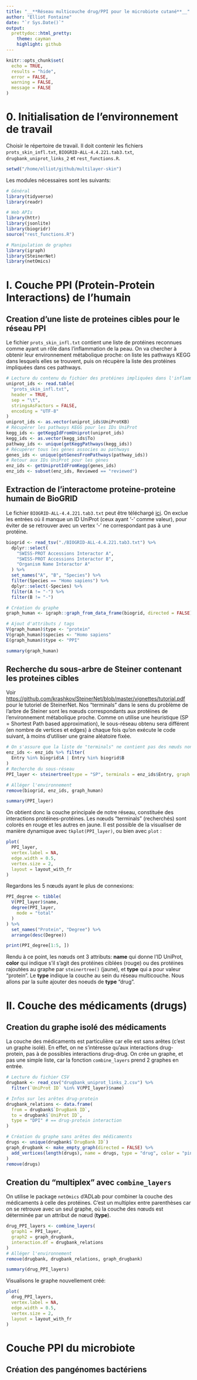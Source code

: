 ```yaml
---
title: "__**Réseau multicouche drug/PPI pour le microbiote cutané**__"
author: "Elliot Fontaine"
date: "`r Sys.Date()`"
output:
  prettydoc::html_pretty:
    theme: cayman
    highlight: github
---
```


```r
knitr::opts_chunk$set(
  echo = TRUE,
  results = "hide",
  error = FALSE,
  warning = FALSE,
  message = FALSE
)
```

# **0. Initialisation de l'environnement de travail**

Choisir le répertoire de travail. Il doit contenir les fichiers `prots_skin_infl.txt`, `BIOGRID-ALL-4.4.221.tab3.txt`, `drugbank_uniprot_links_2` et `rest_functions.R`.
```r
setwd("/home/elliot/github/multilayer-skin")
```

Les modules nécessaires sont les suivants:
```r
# Général
library(tidyverse)
library(readr)

# Web APIs
library(httr)
library(jsonlite)
library(biogridr)
source("rest_functions.R")

# Manipulation de graphes
library(igraph)
library(SteinerNet)
library(netOmics)
```

# **I. Couche PPI (Protein-Protein Interactions) de l'humain**

## Creation d'une liste de proteines cibles pour le réseau PPI

Le fichier `prots_skin_infl.txt` contient une liste de protéines reconnues comme ayant un rôle dans l'inflammation de la peau. On va chercher à obtenir leur environnement métabolique proche: on liste les pathways KEGG dans lesquels elles se trouvent, puis on récupère la liste des protéines impliquées dans ces pathways.
```r
# Lecture du contenu du fichier des protéines impliquées dans l'inflammation de la peau
uniprot_ids <- read.table(
  "prots_skin_infl.txt",
  header = TRUE,
  sep = "\t",
  stringsAsFactors = FALSE,
  encoding = "UTF-8"
)
uniprot_ids <- as.vector(uniprot_ids$UniProtKB)
# Récupérer les pathways KEGG pour les IDs UniProt
kegg_ids <- getKeggIdFromUniprot(uniprot_ids)
kegg_ids <- as.vector(kegg_ids$To)
pathway_ids <- unique(getKeggPathways(kegg_ids))
# Récupérer tous les gènes associes au pathways
genes_ids <- unique(getGenesFromPathways(pathway_ids))
# Retour aux IDs UniProt pour les gènes
enz_ids <- getUniprotIdFromKegg(genes_ids)
enz_ids <- subset(enz_ids, Reviewed == "reviewed")
```

## Extraction de l'interactome proteine-proteine humain de BioGRID

Le fichier `BIOGRID-ALL-4.4.221.tab3.txt` peut être téléchargé [ici](https://downloads.thebiogrid.org/BioGRID).
On exclue les entrées où il manque un ID UniProt (ceux ayant '-' comme valeur), pour éviter de se retrouver avec un vertex '-' ne correspondant pas à une protéine.
```r
biogrid <- read_tsv("./BIOGRID-ALL-4.4.221.tab3.txt") %>%
  dplyr::select(
    "SWISS-PROT Accessions Interactor A",
    "SWISS-PROT Accessions Interactor B",
    "Organism Name Interactor A"
  ) %>%
  set_names("A", "B", "Species") %>%
  filter(Species == "Homo sapiens") %>%
  dplyr::select(-Species) %>%
  filter(A != "-") %>%
  filter(B != "-")

# Création du graphe
graph_human <- igraph::graph_from_data_frame(biogrid, directed = FALSE)

# Ajout d'attributs / tags
V(graph_human)$type <- "protein"
V(graph_human)$species <- "Homo sapiens"
E(graph_human)$type <- "PPI"
```

```r
summary(graph_human)
```


## Recherche du sous-arbre de Steiner contenant les proteines cibles

Voir <https://github.com/krashkov/SteinerNet/blob/master/vignettes/tutorial.pdf> pour le tutoriel de SteinerNet.
Nos "terminals" dans le sens du problème de l'arbre de Steiner sont les nœuds correspondants aux protéines de l'environnement métabolique proche.
Comme on utilise une heuristique (SP = Shortest Path based approximation), le sous-réseau obtenu sera différent (en nombre de vertices et edges) à chaque fois qu'on exécute le code suivant, à moins d'utiliser une graine aléatoire fixée.
```r
# On s'assure que la liste de "terminals" ne contient pas des nœuds non-présents dans le réseau humain
enz_ids <- enz_ids %>% filter(
  Entry %in% biogrid$A | Entry %in% biogrid$B
)
# Recherche du sous-réseau
PPI_layer <- steinertree(type = "SP", terminals = enz_ids$Entry, graph = graph_human, color = FALSE, merge = FALSE)[[1]]

# Alléger l'environnement
remove(biogrid, enz_ids, graph_human)
```

```r
summary(PPI_layer)
```

On obtient donc la couche principale de notre réseau, constituée des interactions protéines-protéines. Les nœuds "terminals" (recherchés) sont colorés en rouge et les autres en jaune. Il est possible de la visualiser de manière dynamique avec `tkplot(PPI_layer)`, ou bien avec `plot` :
```r
plot(
  PPI_layer,
  vertex.label = NA,
  edge.width = 0.5,
  vertex.size = 2,
  layout = layout_with_fr
)
```

Regardons les 5 nœuds ayant le plus de connexions:
```r
PPI_degree <- tibble(
  V(PPI_layer)$name,
  degree(PPI_layer,
    mode = "total"
  )
) %>%
  set_names("Protein", "Degree") %>%
  arrange(desc(Degree))

print(PPI_degree[1:5, ])
```

Rendu à ce point, les nœuds ont 3 attributs: **name** qui donne l'ID UniProt, **color** qui indique s'il s'agit des protéines ciblées (rouge) ou des protéines rajoutées au graphe par `steinertree()` (jaune), et **type** qui a pour valeur "protein". Le **type** indique la couche au sein du réseau multicouche. Nous allons par la suite ajouter des noeuds de **type** "drug".

# **II. Couche des médicaments (drugs)**

## Creation du graphe isolé des médicaments

La couche des médicaments est particulière car elle est sans arêtes (c'est un graphe isolé). En effet, on ne s'intéresse qu'aux interactions drug-protein, pas à de possibles interactions drug-drug. On crée un graphe, et pas une simple liste, car la fonction `combine_layers` prend 2 graphes en entrée.
```r
# Lecture du fichier CSV
drugbank <- read_csv("drugbank_uniprot_links_2.csv") %>%
  filter(`UniProt ID` %in% V(PPI_layer)$name)

# Infos sur les arêtes drug-protein
drugbank_relations <- data.frame(
  from = drugbank$`DrugBank ID`,
  to = drugbank$`UniProt ID`,
  type = "DPI" # == drug-protein interaction
)

# Création du graphe sans arêtes des médicaments
drugs <- unique(drugbank$`DrugBank ID`)
graph_drugbank <- make_empty_graph(directed = FALSE) %>%
  add_vertices(length(drugs), name = drugs, type = "drug", color = "pink"
)
remove(drugs)
```

## Creation du "multiplex" avec `combine_layers`

On utilise le package `netOmics` d'ADLab pour combiner la couche des médicaments à celle des protéines. C'est un multiplex entre parenthèses car on se retrouve avec un seul graphe, où la couche des nœuds est déterminée par un attribut de nœud (**type**).
```r
drug_PPI_layers <- combine_layers(
  graph1 = PPI_layer,
  graph2 = graph_drugbank,
  interaction.df = drugbank_relations
)
# Alléger l'environnement
remove(drugbank, drugbank_relations, graph_drugbank)
```

```r
summary(drug_PPI_layers)
```

Visualisons le graphe nouvellement créé:
```r
plot(
  drug_PPI_layers,
  vertex.label = NA,
  edge.width = 0.5,
  vertex.size = 2,
  layout = layout_with_fr
)
```

# **Couche PPI du microbiote**

## Création des pangénomes bactériens

